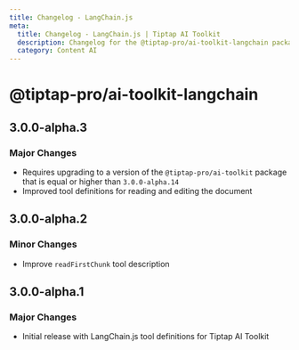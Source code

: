 ```yaml
---
title: Changelog - LangChain.js
meta:
  title: Changelog - LangChain.js | Tiptap AI Toolkit
  description: Changelog for the @tiptap-pro/ai-toolkit-langchain package
  category: Content AI
---
```


# @tiptap-pro/ai-toolkit-langchain

## 3.0.0-alpha.3

### Major Changes

- Requires upgrading to a version of the `@tiptap-pro/ai-toolkit` package that is equal or higher than `3.0.0-alpha.14`
- Improved tool definitions for reading and editing the document

## 3.0.0-alpha.2

### Minor Changes

- Improve `readFirstChunk` tool description

## 3.0.0-alpha.1

### Major Changes

- Initial release with LangChain.js tool definitions for Tiptap AI Toolkit
